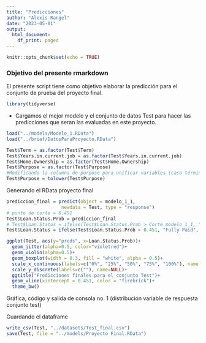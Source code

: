 ```yaml
---
title: "Predicciones"
author: "Alexis Rangel"
date: "2023-05-01"
output:
  html_document:
    df_print: paged
---
```


```r
knitr::opts_chunk$set(echo = TRUE)
```
### Objetivo del presente rmarkdown

El presente script tiene como objetivo elaborar la predicción para el conjunto de prueba del proyecto final.

```r
library(tidyverse)
```

- Cargamos el mejor modelo y el conjunto de datos Test para hacer las predicciones que seran las evaluadas en este proyecto.
```r
load("../models/Modelo_1.RData")
load("../brief/DatosParaProyecto.RData")
```

```r
Test$Term = as.factor(Test$Term)
Test$Years.in.current.job = as.factor(Test$Years.in.current.job)
Test$Home.Ownership = as.factor(Test$Home.Ownership)
Test$Purpose = as.factor(Test$Purpose)
#Modificando la columna de purpose para unificar variables (caso término other y Other)
Test$Purpose = tolower(Test$Purpose)
```



Generando el RData proyecto final
```r
prediccion_final = predict(object = modelo_1_1,
                    newdata = Test, type = "response")
# punto de corte = 0.451
Test$Loan.Status.Prob = prediccion_final
# Test$Loan.Status = ifelse(Test$Loan.Status.Prob > Corte_modelo_1_1, "Fully Paid", "Charged Off")
Test$Loan.Status = ifelse(Test$Loan.Status.Prob > 0.451, "Fully Paid", "Charged Off")

ggplot(Test, aes(y="preds", x=Loan.Status.Prob))+
  geom_jitter(alpha=0.5, color="violetred")+
  geom_violin(alpha=0.5)+
  geom_boxplot(width = 0.3, fill = "white", alpha = 0.5)+
  scale_x_continuous(labels=c("0%", "25%", "50%", "75%", "100%"), name = "Respuesta")+
  scale_y_discrete(labels=c(""), name=NULL)+
  ggtitle("Predicciones finales para el conjunto Test")+
  geom_vline(xintercept = 0.451, color = "firebrick")+
  theme_bw()
```
Gráfica, código y salida de consola no. 1 (distribución variable de respuesta conjunto test)


Guardando el dataframe
```r
write_csv(Test, "../datasets/Test_final.csv")
save(Test, file = "../models/Proyecto Final.RData")
```



